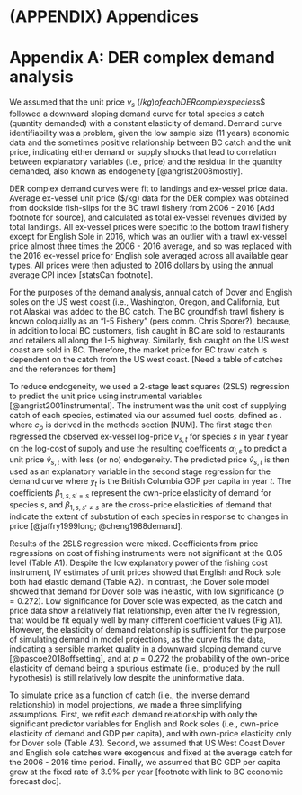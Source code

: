 \clearpage

# (APPENDIX) Appendices {-}

# Appendix A: DER complex demand analysis

\clearpage
\setcounter{table}{0}  
\renewcommand{\thetable}{A\arabic{table}} 
\setcounter{figure}{0} 
\renewcommand{\thefigure}{A\arabic{figure}}

We assumed that the unit price $v_s$ ($/kg) of each DER complex species
$s$ followed a downward sloping demand curve for total species $s$ catch
(quantity demanded) with a constant elasticity of demand. Demand curve
identifiability was a problem, given the low sample size (11 years) 
economic data and the sometimes positive relationship between BC catch 
and the unit price, indicating either demand or supply shocks that lead
to correlation between explanatory variables (i.e., price) and the
residual in the quantity demanded, also known as endogeneity
[@angrist2008mostly]. 

DER complex demand curves were fit to landings and ex-vessel price
data. Average ex-vessel unit price ($/kg) data for the DER complex was 
obtained from dockside fish-slips for the BC trawl fishery from 2006 - 2016
[Add footnote for source], and calculated as total ex-vessel revenues 
divided by total landings. All ex-vessel prices were specific to the bottom 
trawl fishery except for English Sole in 2016, which was an outlier with 
a trawl ex-vessel price almost three times the 2006 - 2016 average, and so 
was replaced with the 2016 ex-vessel price for English sole averaged across 
all available gear types. All prices were then adjusted to 2016 dollars
by using the annual average CPI index [statsCan footnote].

For the purposes of the demand analysis, annual catch of Dover and 
English soles on the US west coast (i.e., Washington, Oregon, and California,
but not Alaska) was added to the BC catch. The BC groundfish
trawl fishery is known coloquially as an "I-5 Fishery" (pers comm. 
Chris Sporer?), because, in addition to local BC customers, fish caught in 
BC are sold to restaurants and retailers all along the I-5 highway. 
Similarly, fish caught on the US west coast are sold in BC. Therefore, the 
market price for BC trawl catch is dependent on the catch from the US west 
coast. [Need a table of catches and the references for them]

To reduce endogeneity, we used a 2-stage least squares (2SLS) regression 
to predict the unit price using instrumental variables 
[@angrist2001instrumental]. The instrument was the unit cost of supplying 
catch of each species, estimated via our assumed fuel costs, defined as 
\begin{equation}
w_{s,t} = \frac{\sum_{p} E_p \cdot c_p}{\sum_p C_{s,p}},
\end{equation}.
where $c_p$ is derived in the methods section [NUM]. The first stage 
then regressed the observed ex-vessel log-price 
$v_{s,t}$ for species $s$ in year $t$ year on the log-cost of supply 
\begin{equation}
\log v_{s,t} = \alpha_{0,s} + \alpha_{1,s} \log w_{s,t},
\end{equation}
and use the resulting coefficents $\alpha_{i,s}$ to predict a
unit price $\hat{v}_{s,t}$ with less (or no) endogeneity.
The predicted price $\hat{v}_{s,t}$ is then used as an explanatory
variable in the second stage regression for the demand curve
\begin{equation}
\log C_{s,t} = \beta_{0,s} + \sum_{s'} \beta_{1,s,s'} \log \hat{v}_{s',t} + \beta_{2,s} y_t,
\end{equation}
where $y_t$ is the British Columbia GDP per capita in year $t$. The
coefficients $\beta_{1,s,s'=s}$ represent the own-price elasticity of 
demand for species $s$, and $\beta_{1,s,s'\neq s}$ are the cross-price
elasticities of demand that indicate the extent of substution of each 
species in response to changes in price [@jaffry1999long; 
@cheng1988demand].

Results of the 2SLS regression were mixed. Coefficients from price 
regressions on cost of fishing instruments were not significant
at the 0.05 level (Table A1). Despite the low explanatory power
of the fishing cost instrument, IV estimates of unit prices showed
that English and Rock sole both had elastic demand (Table A2). In 
contrast, the Dover sole model showed that demand for Dover sole was 
inelastic, with low significance ($p = 0.272$). Low significance for 
Dover sole was expected, as the catch and price data show a 
relatively flat relationship, even after the IV regression, that would be 
fit equally well by many different coefficient values (Fig A1). However, 
the elasticity of demand relationship is sufficient for the purpose of
simulating demand in model projections, as the curve fits the data, 
indicating a sensible market quality in a downward sloping demand 
curve [@pascoe2018offsetting], and at $p = 0.272$ the probability of 
the own-price elasticity of demand being a spurious estimate (i.e., 
produced by the null hypothesis) is still relatively low despite the 
uninformative data.

To simulate price as a function of catch (i.e., the inverse demand 
relationship) in model projections, we made a three simplifying 
assumptions. First, we refit each demand relationship with only the 
significant predictor variables for English and Rock soles (i.e., 
own-price elasticity of demand and GDP per capita), and with own-price 
elasticity only for Dover sole (Table A3). Second, we assumed that US 
West Coast Dover and English sole catches were exogenous and fixed at the 
average catch for the 2006 - 2016 time period. Finally, we assumed that 
BC GDP per capita grew at the fixed rate of 3.9\% per year [footnote
with link to BC economic forecast doc].


<!-- \begin{equation} 
v_{s}(\sum_{p} C_{s,p}) = v^*_{s} \left( \frac{\sum_p C_{s,p}}{ \sum_p MSY_{SS,s,p}}  \right) ^{1/\lambda_s}
\end{equation}
where $v^*{s}$ was the 2016 reference price of species $s$ when catch 
was the sum of single-species MSY for each area, and $\lambda_s < 0$ is 
the price elasticity of demand [@varian1992microeconomic]. The price 
elasticity of demand $\lambda_s$ and 2016 reference price $v^*_s$ were 
found by fitting a time-varying inverse demand curve to average ex-vessel 
prices and catch data between 2006 and 2016 (see Appendix B). Modeling 
price as a decreasing function of quantity supplied captured the incentive 
of harvesters to reduce catch and keep prices higher through artificial 
scarcity, which results in a transfer of benefits (surplus) from consumers 
to producers [@pascoe2018offsetting]. 

We assumed that ex-vessel unit prices ($/kg) for each DER complex 
species $s$ followed a time-varying inverse demand curve
\begin{equation}
v_{s,t}(\sum_{p} C_{s,p,t}) = v^*_{s,t} \left( \frac{\sum_p C_{s,p,t}}{ \sum_p MSY_{SS,s,p}}  \right) ^{1/\lambda_s},
\end{equation}
where $v_{s,t}$ was the ex-vessel unit price, $C_{s,p,t}$ was catch,
$v^*_{s,t}$ was the reference ex-vessel unit price realised when coast-wide 
catch $\sum_p C_{s,p,t}$ (quantity supplied) was equal to the sum of area-specific maximum 
sustainable yield $\sum_p MSY_{s,p}$, and $\lambda_s$ was the constant 
elasticity of demand reducing price with quantity supplied, with indices for
species $s$, area $p$, and year $t$. The reference price $v^*_{s,t}$ varied 
via a simple random walk in logit-space
\begin{align}
\logit \upsilon_{s,t} &= \logit \upsilon_{s,t-1} + \delta_{s,t}, \\
v^*_{s,t} &= 0.5 \cdot P^{min}_{s} + \frac{\mathcal{P}^{max}_s - \mathcal{P}^{min}_s}{1 + exp(-\logit \upsilon{s,t})}
\end{align}
where $\upsilon_{s,t}$ was the unbounded logit-scale parameter transformed
to the reference price $v^*_{s,t}$, $\delta_{s,t}$ was a normal deviation, 
and $v^*_{s,t}$ was bounded between half of $P^{\min}_s$ and twice
$P^{\max}_s$, the lowest and highest observed prices, respectively, of 
species $s$ between 2006 and 2016.

Price elasticity of demand $\lambda_s$, and the covariance of the random walk 
deviations $\delta_{s,t}$ were estimated by fitting the time-varying
inverse demand curve to catch and price data from 2006 - 2016. Leading
parameters $\lambda_s$, $\delta_{s,t}$, and the 2016 reference price
$v^*_{s,2016}$ were estimated via Newton-Rhapson optimisation of the
objective function
\begin{equation}
\mathcal{O} = \frac{33}{2} \left( \frac{\left( \log P_{s,t} - \log v_{s,t} \right)^2}{33} + 1 \right) + \sum_{s,t} \delta_{s,t}^2,
\end{equation} 
where $P_{s,t}$ is the observed ex-vessel prices for DER complex species
from 2006 to 2016, and $v_{s,t}$ are the expected prices given by Equation 
REF above. Random walk deviations $\delta_{s,t}$ were allowed to vary with 
a standard deviation of 1.0, which allowed the residual error 
$\log P_{s,t} - \log v_{s,t}$ to approach zero, solving for the random walk 
jumps required to produce the observed prices $P_{s,t}$ at the observed 
quantities supplied $C_{s,p,t}$ given a constant elasticity of 
demand $\lambda_s$. Covariance $\Sigma$ of the random walk jumps
$\delta_{s,t}$ was derived from the estimated jumps themselves, rather
than within the model.
 -->



